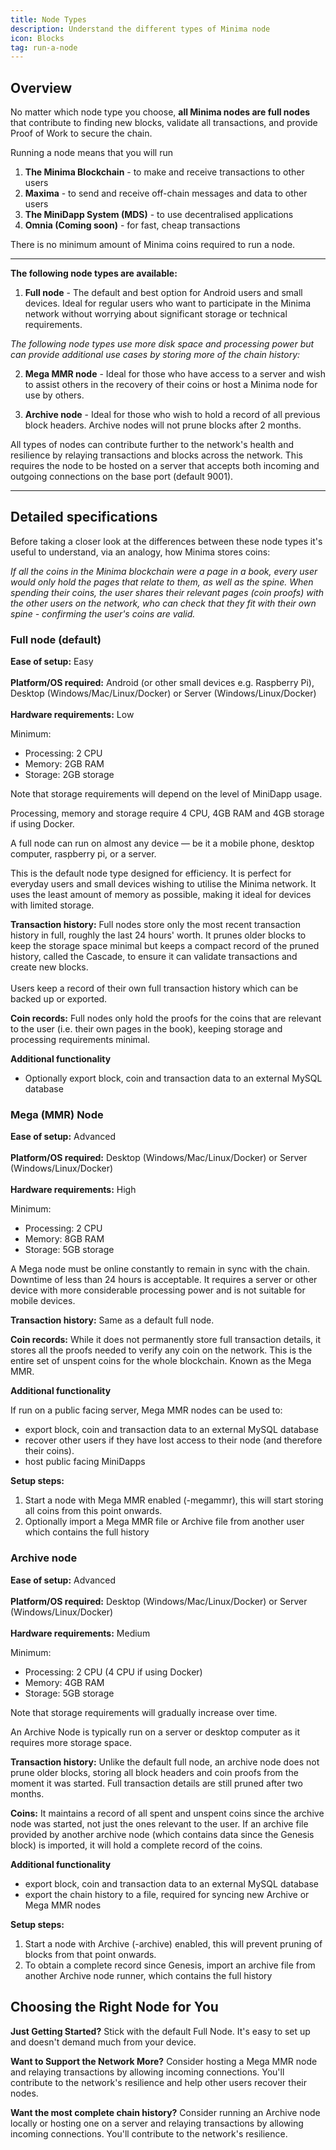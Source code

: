 ---
title: Node Types
description: Understand the different types of Minima node
icon: Blocks
tag: run-a-node
---

## Overview

No matter which node type you choose, **all Minima nodes are full nodes** that contribute to finding new blocks, validate all transactions, and provide Proof of Work to secure the chain.

Running a node means that you will run
1. **The Minima Blockchain** - to make and receive transactions to other users
2. **Maxima** - to send and receive off-chain messages and data to other users
3. **The MiniDapp System (MDS)** - to use decentralised applications 
4. **Omnia (Coming soon)** - for fast, cheap transactions

There is no minimum amount of Minima coins required to run a node.

-------------

**The following node types are available:**

1. **Full node** - The default and best option for Android users and small devices. Ideal for regular users who want to participate in the Minima network without worrying about significant storage or technical requirements.

*The following node types use more disk space and processing power but can provide additional use cases by storing more of the chain history:*

2. **Mega MMR node** - Ideal for those who have access to a server and wish to assist others in the recovery of their coins or host a Minima node for use by others.

3. **Archive node** -  Ideal for those who wish to hold a record of all previous block headers. Archive nodes will not prune blocks after 2 months.

<Callout title="Relay nodes">All types of nodes can contribute further to the network's health and resilience by relaying transactions and blocks across the network. This requires the node to be hosted on a server that accepts both incoming and outgoing connections on the base port (default 9001).</Callout>

-------------

## Detailed specifications

Before taking a closer look at the differences between these node types it's useful to understand, via an analogy, how Minima stores coins:

*If all the coins in the Minima blockchain were a page in a book, every user would only hold the pages that relate to them, as well as the spine. When spending their coins, the user shares their relevant pages (coin proofs) with the other users on the network, who can check that they fit with their own spine - confirming the user's coins are valid.*


### Full node (default)

**Ease of setup:** Easy<br></br>
**Platform/OS required:** Android (or other small devices e.g. Raspberry Pi), Desktop (Windows/Mac/Linux/Docker) or Server (Windows/Linux/Docker)<br></br>
**Hardware requirements:** Low

Minimum:
- Processing: 2 CPU
- Memory: 2GB RAM
- Storage: 2GB storage

Note that storage requirements will depend on the level of MiniDapp usage.

<Callout title="Docker" type="warn">
  Processing, memory and storage require 4 CPU, 4GB RAM and 4GB storage if using
  Docker.
</Callout>

A full node can run on almost any device — be it a mobile phone, desktop computer, raspberry pi, or a server.

This is the default node type designed for efficiency. It is perfect for everyday users and small devices wishing to utilise the Minima network. It uses the least amount of memory as possible, making it ideal for devices with limited storage. 

**Transaction history:** Full nodes store only the most recent transaction history in full, roughly the last 24 hours' worth. It prunes older blocks to keep the storage space minimal but keeps a compact record of the pruned history, called the Cascade, to ensure it can validate transactions and create new blocks. <br></br>
Users keep a record of their own full transaction history which can be backed up or exported. 

**Coin records:** Full nodes only hold the proofs for the coins that are relevant to the user (i.e. their own pages in the book), keeping storage and processing requirements minimal. 

**Additional functionality** 

- Optionally export block, coin and transaction data to an external MySQL database

### Mega (MMR) Node

**Ease of setup:** Advanced <br></br>
**Platform/OS required:** Desktop (Windows/Mac/Linux/Docker) or Server (Windows/Linux/Docker)<br></br>
**Hardware requirements:** High

Minimum:
- Processing: 2 CPU
- Memory: 8GB RAM
- Storage: 5GB storage

A Mega node must be online constantly to remain in sync with the chain. Downtime of less than 24 hours is acceptable. It requires a server or other device with more considerable processing power and is not suitable for mobile devices.

**Transaction history:** Same as a default full node.

**Coin records:** While it does not permanently store full transaction details, it stores all the proofs needed to verify any coin on the network. This is the entire set of unspent coins for the whole blockchain. Known as the Mega MMR. 

**Additional functionality** 

If run on a public facing server, Mega MMR nodes can be used to:
- export block, coin and transaction data to an external MySQL database
- recover other users if they have lost access to their node (and therefore their coins).
- host public facing MiniDapps

**Setup steps:**
1. Start a node with Mega MMR enabled (-megammr), this will start storing all coins from this point onwards.
2. Optionally import a Mega MMR file or Archive file from another user which contains the full history


### Archive node

**Ease of setup:** Advanced <br></br>
**Platform/OS required:** Desktop (Windows/Mac/Linux/Docker) or Server (Windows/Linux/Docker)<br></br>
**Hardware requirements:** Medium

Minimum:
- Processing: 2 CPU (4 CPU if using Docker)
- Memory: 4GB RAM
- Storage: 5GB storage

Note that storage requirements will gradually increase over time.

An Archive Node is typically run on a server or desktop computer as it requires more storage space.

**Transaction history:** Unlike the default full node, an archive node does not prune older blocks, storing all block headers and coin proofs from the moment it was started. Full transaction details are still pruned after two months.

**Coins:** It maintains a record of all spent and unspent coins since the archive node was started, not just the ones relevant to the user. If an archive file provided by another archive node (which contains data since the Genesis block) is imported, it will hold a complete record of the coins. 

**Additional functionality** 

- export block, coin and transaction data to an external MySQL database
- export the chain history to a file, required for syncing new Archive or Mega MMR nodes 

**Setup steps:**
1. Start a node with Archive (-archive) enabled, this will prevent pruning of blocks from that point onwards.
2. To obtain a complete record since Genesis, import an archive file from another Archive node runner, which contains the full history


## Choosing the Right Node for You

**Just Getting Started?** Stick with the default Full Node. It's easy to set up and doesn't demand much from your device.

**Want to Support the Network More?** Consider hosting a Mega MMR node and relaying transactions by allowing incoming connections. You'll contribute to the network's resilience and help other users recover their nodes.

**Want the most complete chain history?** Consider running an Archive node locally or hosting one on a server and relaying transactions by allowing incoming connections. You'll contribute to the network's resilience.